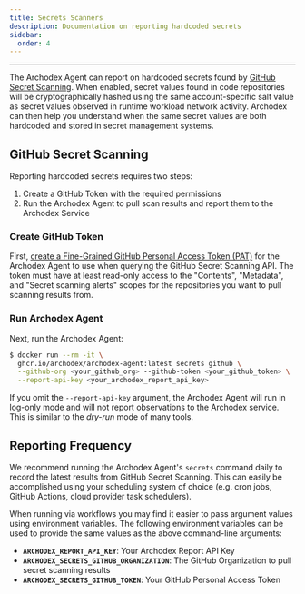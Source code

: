 ```yaml
---
title: Secrets Scanners
description: Documentation on reporting hardcoded secrets
sidebar:
  order: 4
---
```




---

The Archodex Agent can report on hardcoded secrets found by
[GitHub Secret Scanning](https://docs.github.com/en/code-security/secret-scanning/introduction/about-secret-scanning).
When enabled, secret values found in code repositories will be cryptographically hashed using the same account-specific
salt value as secret values observed in runtime workload network activity. Archodex can then help you understand when
the same secret values are both hardcoded and stored in secret management systems.

<Screenshot
  src={SecretsHardcodedLight}
  srcDark={SecretsHardcodedDark}
  alt="Screenshot of hardcoded secrets in the Archodex Dashboard"
  caption="Example of a Stripe API key both hardcoded in a GitHub repository and stored in HashiCorp Vault"
/>

## GitHub Secret Scanning

Reporting hardcoded secrets requires two steps:

1. Create a GitHub Token with the required permissions
2. Run the Archodex Agent to pull scan results and report them to the Archodex Service

### Create GitHub Token

First,
[create a Fine-Grained GitHub Personal Access Token (PAT)](https://docs.github.com/en/authentication/keeping-your-account-and-data-secure/managing-your-personal-access-tokens#creating-a-fine-grained-personal-access-token)
for the Archodex Agent to use when querying the GitHub Secret Scanning API. The token must have at least read-only
access to the "Contents", "Metadata", and "Secret scanning alerts" scopes for the repositories you want to pull scanning
results from.

<Screenshot
  src={GHSecretScanningPermissionsLight}
  srcDark={GHSecretScanningPermissionsDark}
  alt="Screenshot of GitHub Secret Scanning API permissions"
  caption="GitHub Secret Scanning API permissions required for the Archodex Agent"
/>

### Run Archodex Agent

Next, run the Archodex Agent:

```sh
$ docker run --rm -it \
  ghcr.io/archodex/archodex-agent:latest secrets github \
  --github-org <your_github_org> --github-token <your_github_token> \
  --report-api-key <your_archodex_report_api_key>
```

If you omit the `--report-api-key` argument, the Archodex Agent will run in log-only mode and will not report
observations to the Archodex service. This is similar to the _dry-run_ mode of many tools.

## Reporting Frequency

We recommend running the Archodex Agent's `secrets` command daily to record the latest results from GitHub Secret
Scanning. This can easily be accomplished using your scheduling system of choice (e.g. cron jobs, GitHub Actions, cloud
provider task schedulers).

When running via workflows you may find it easier to pass argument values using environment variables. The following
environment variables can be used to provide the same values as the above command-line arguments:

- **`ARCHODEX_REPORT_API_KEY`**: Your Archodex Report API Key
- **`ARCHODEX_SECRETS_GITHUB_ORGANIZATION`**: The GitHub Organization to pull secret scanning results
- **`ARCHODEX_SECRETS_GITHUB_TOKEN`**: Your GitHub Personal Access Token
